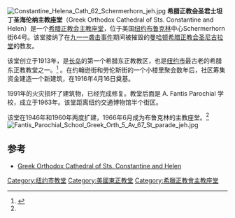 [[File:Constantine_Helena_Cath_62_Schermerhorn_jeh.jpg|thumb]]
'''希腊正教会圣君士坦丁圣海伦纳主教座堂'''（Greek Orthodox Cathedral of Sts. Constantine and Helen）是一个[[希腊正教会|希腊正教会]][[主教座堂|主教座堂]]，位于美国[[纽约|纽约]][[布鲁克林|布鲁克林]]中心Schermerhorn街64号。该堂接纳了在[[九一一袭击事件|九一一袭击事件]]期间被摧毁的[[曼哈顿|曼哈顿]][[希腊正教会圣尼古拉堂|希腊正教会圣尼古拉堂]]的教友。 

该堂创立于1913年，是[[长岛|长岛]]的第一个希腊东正教教区，也是[[纽约市|纽约市]]最古老的希腊东正教教堂之一。<ref name="schcsite">{{cite web|url=http://www.stconstantineandhelen.org/parish.asp?id=1 |title=History of Our Community|work=Greek Orthodox of Cathedral of Sts. Constantine and Helen |archiveurl = https://web.archive.org/web/20080124024551/http://www.stconstantineandhelen.org/parish.asp?id=1 |archivedate = 2008-01-24}}</ref> 。在约翰逊街和劳伦斯街的一个小楼里聚会数年后，社区筹集资金建造一个新建筑，在1916年4月16日奠基。

1991年的火灾损坏了建筑物，已经完成修复。教堂后面是 A. Fantis Parochial 学校，成立于1963年。该堂距离纽约交通博物馆半个街区。

该堂在1946年和1960年两度扩建，1966年6月成为布鲁克林的主教座堂。<ref name="schcsite" />
[[File:Fantis_Parochial_School_Greek_Orth_5_Av_67_St_parade_jeh.jpg|thumb]]

==参考==
{{Reflist}}
* [https://web.archive.org/web/20140105155346/http://stconstantineandhelen.org/ Greek Orthodox Cathedral of Sts. Constantine and Helen]

[[Category:纽约市教堂|Category:纽约市教堂]]
[[Category:美國東正教堂|Category:美國東正教堂]]
[[Category:希臘正教會主教座堂|Category:希臘正教會主教座堂]]